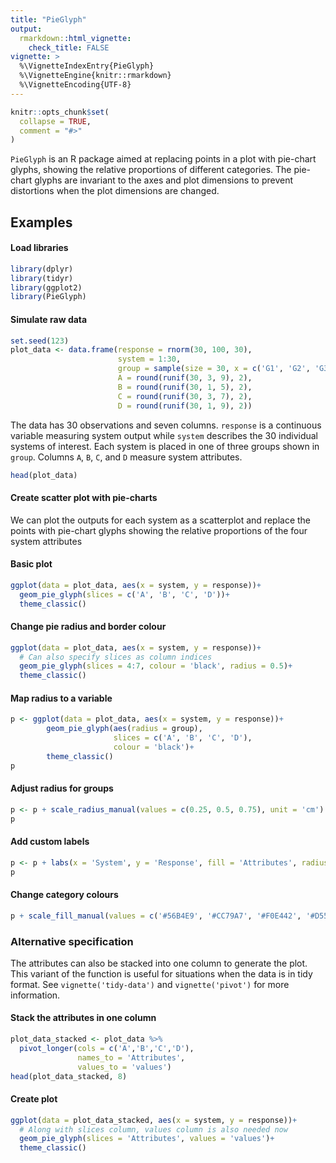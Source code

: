 ```yaml
---
title: "PieGlyph"
output: 
  rmarkdown::html_vignette:
    check_title: FALSE
vignette: >
  %\VignetteIndexEntry{PieGlyph}
  %\VignetteEngine{knitr::rmarkdown}
  %\VignetteEncoding{UTF-8}
---
```


```r
knitr::opts_chunk$set(
  collapse = TRUE,
  comment = "#>"
)
```

`PieGlyph` is an R package aimed at replacing points in a plot with pie-chart glyphs, showing the relative proportions of different categories. The pie-chart glyphs are invariant to the axes and plot dimensions to prevent distortions when the plot dimensions are changed.

## Examples

#### Load libraries

```r
library(dplyr)
library(tidyr)
library(ggplot2)
library(PieGlyph)
```

#### Simulate raw data

```r
set.seed(123)
plot_data <- data.frame(response = rnorm(30, 100, 30),
                        system = 1:30,
                        group = sample(size = 30, x = c('G1', 'G2', 'G3'), replace = T),
                        A = round(runif(30, 3, 9), 2),
                        B = round(runif(30, 1, 5), 2),
                        C = round(runif(30, 3, 7), 2),
                        D = round(runif(30, 1, 9), 2))
```

<p> The data has 30 observations and seven columns. `response` is a continuous variable measuring system output while `system` describes the 30 individual systems of interest. Each system is placed in one of three groups shown in `group`. Columns `A`, `B`, `C`, and `D` measure system attributes. </p>

```r
head(plot_data)
```

#### Create scatter plot with pie-charts

<p> We can plot the outputs for each system as a scatterplot and replace the points with pie-chart glyphs showing the relative proportions of the four system attributes </p>

#### Basic plot

```r
ggplot(data = plot_data, aes(x = system, y = response))+
  geom_pie_glyph(slices = c('A', 'B', 'C', 'D'))+
  theme_classic()
```

#### Change pie radius and border colour

```r
ggplot(data = plot_data, aes(x = system, y = response))+
  # Can also specify slices as column indices
  geom_pie_glyph(slices = 4:7, colour = 'black', radius = 0.5)+ 
  theme_classic()
```

#### Map radius to a variable

```r
p <- ggplot(data = plot_data, aes(x = system, y = response))+
        geom_pie_glyph(aes(radius = group), 
                       slices = c('A', 'B', 'C', 'D'), 
                       colour = 'black')+
        theme_classic()
p
```

#### Adjust radius for groups

```r
p <- p + scale_radius_manual(values = c(0.25, 0.5, 0.75), unit = 'cm')
p
```

#### Add custom labels

```r
p <- p + labs(x = 'System', y = 'Response', fill = 'Attributes', radius = 'Group')
p
```

#### Change category colours

```r
p + scale_fill_manual(values = c('#56B4E9', '#CC79A7', '#F0E442', '#D55E00'))
```

### Alternative specification

<p> The attributes can also be stacked into one column to generate the plot. This variant of the function is useful for situations  when the data is in tidy format. See `vignette('tidy-data')` and `vignette('pivot')` for more information. </p>


#### Stack the attributes in one column

```r
plot_data_stacked <- plot_data %>%
  pivot_longer(cols = c('A','B','C','D'), 
               names_to = 'Attributes', 
               values_to = 'values')
head(plot_data_stacked, 8)
```

#### Create plot

```r
ggplot(data = plot_data_stacked, aes(x = system, y = response))+
  # Along with slices column, values column is also needed now
  geom_pie_glyph(slices = 'Attributes', values = 'values')+
  theme_classic()
```
